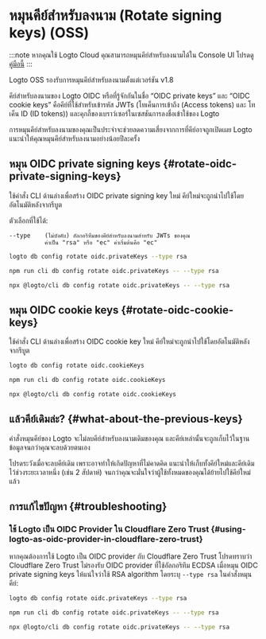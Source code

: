 
# หมุนคีย์สำหรับลงนาม (Rotate signing keys) (OSS)

:::note
หากคุณใช้ Logto Cloud คุณสามารถหมุนคีย์สำหรับลงนามได้ใน Console UI โปรดดู [คู่มือนี้](/developers/signing-keys/#rotate-signing-keys-from-console-ui)
:::

Logto OSS รองรับการหมุนคีย์สำหรับลงนามตั้งแต่เวอร์ชัน v1.8

คีย์สำหรับลงนามของ Logto OIDC หรือที่รู้จักกันในชื่อ “OIDC private keys” และ “OIDC cookie keys” คือคีย์ที่ใช้สำหรับเข้ารหัส JWTs (โทเค็นการเข้าถึง (Access tokens) และ โทเค็น ID (ID tokens)) และคุกกี้ของเบราว์เซอร์ในเซสชันการลงชื่อเข้าใช้ของ Logto

การหมุนคีย์สำหรับลงนามของคุณเป็นประจำจะช่วยลดความเสี่ยงจากการที่คีย์อาจถูกเปิดเผย Logto แนะนำให้คุณหมุนคีย์สำหรับลงนามอย่างน้อยปีละครั้ง

## หมุน OIDC private signing keys \{#rotate-oidc-private-signing-keys}

ใช้คำสั่ง CLI ด้านล่างเพื่อสร้าง OIDC private signing key ใหม่ คีย์ใหม่จะถูกนำไปใช้โดยอัตโนมัติหลังจากรีบูต

ตัวเลือกที่ใช้ได้:

```
--type    (ไม่บังคับ) อัลกอริทึมของคีย์สำหรับลงนามสำหรับ JWTs ของคุณ
          ค่าเป็น "rsa" หรือ "ec" ค่าเริ่มต้นคือ "ec"
```

<Tabs groupId="cmd">

  <TabItem value="cli" label="CLI">

```bash
logto db config rotate oidc.privateKeys --type rsa
```

  </TabItem>
  <TabItem value="Local" label="local">

```bash
npm run cli db config rotate oidc.privateKeys -- --type rsa
```

  </TabItem>
  <TabItem value="npx" label="npx">

```bash
npx @logto/cli db config rotate oidc.privateKeys -- --type rsa
```

  </TabItem>

</Tabs>

## หมุน OIDC cookie keys \{#rotate-oidc-cookie-keys}

ใช้คำสั่ง CLI ด้านล่างเพื่อสร้าง OIDC cookie key ใหม่ คีย์ใหม่จะถูกนำไปใช้โดยอัตโนมัติหลังจากรีบูต

<Tabs groupId="cmd">

  <TabItem value="cli" label="CLI">

```bash
logto db config rotate oidc.cookieKeys
```

  </TabItem>
  <TabItem value="Local" label="local">

```bash
npm run cli db config rotate oidc.cookieKeys
```

  </TabItem>
  <TabItem value="npx" label="npx">

```bash
npx @logto/cli db config rotate oidc.cookieKeys
```

  </TabItem>

</Tabs>

## แล้วคีย์เดิมล่ะ? \{#what-about-the-previous-keys}

คำสั่งหมุนคีย์ของ Logto จะไม่ลบคีย์สำหรับลงนามเดิมของคุณ และคีย์เหล่านั้นจะถูกเก็บไว้ในฐานข้อมูลจนกว่าคุณจะลบด้วยตนเอง

โปรดระวังเมื่อจะลบคีย์เดิม เพราะอาจทำให้เกิดปัญหาที่ไม่คาดคิด แนะนำให้เก็บทั้งคีย์ใหม่และคีย์เดิมไว้ช่วงระยะเวลาหนึ่ง (เช่น 2 สัปดาห์) จนกว่าคุณจะมั่นใจว่าผู้ใช้ทั้งหมดของคุณได้ย้ายไปใช้คีย์ใหม่แล้ว

## การแก้ไขปัญหา \{#troubleshooting}

### ใช้ Logto เป็น OIDC Provider ใน Cloudflare Zero Trust \{#using-logto-as-oidc-provider-in-cloudflare-zero-trust}

หากคุณต้องการใช้ Logto เป็น OIDC provider กับ Cloudflare Zero Trust โปรดทราบว่า Cloudflare Zero Trust ไม่รองรับ OIDC provider ที่ใช้อัลกอริทึม ECDSA เมื่อหมุน OIDC private signing keys ให้แน่ใจว่าใช้ RSA algorithm โดยระบุ `--type rsa` ในคำสั่งหมุนคีย์:

<Tabs groupId="cmd-cloudflare-zero-trust">
  <TabItem value="cli" label="CLI">

```bash
logto db config rotate oidc.privateKeys --type rsa
```

  </TabItem>
  <TabItem value="Local" label="local">

```bash
npm run cli db config rotate oidc.privateKeys -- --type rsa
```

  </TabItem>
  <TabItem value="npx" label="npx">

```bash
npx @logto/cli db config rotate oidc.privateKeys -- --type rsa
```

  </TabItem>
</Tabs>
